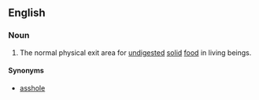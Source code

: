 ==English==

===Noun===
{{en-noun|sg=[[anal]] [[pore]]}}

# {{biology}} The normal physical exit area for [[undigested]] [[solid]] [[food]] in living beings.
====Synonyms====
* {{qualifier|vulgar, not in the context of biology}} [[asshole]]